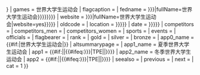 {{infobox country at games
| NF = {{{NF|{{{NOC|}}}}}}
| games = {{{games|}}}世界大学生运动会
| flagcaption = {{{flagcaption|auto}}}
| fedname = {{{fedname|{{{NOCname|{{Sport orgs alias|{{{NF|{{{NOC|}}}}}}|fullName={{{games|}}}世界大学生运动会}}}}}}}}
| website = {{{website|{{Sport orgs alias|{{{NF|{{{NOC|}}}}}}|fullName={{{games|}}}世界大学生运动会|website=yes}}}}}
| oldcode = {{{oldcode|}}}
| location = {{{location|{{Infobox Country Universiade/Location and dates|type=location|games={{{games|}}}}}}}}
| date = {{{date|{{Infobox Country Universiade/Location and dates|type=date|games={{{games|}}}}}}}}
| competitors = {{{competitors|}}}
| competitors_men = {{{competitors_men|}}}
| competitors_women = {{{competitors_women|}}}
| sports = {{{sports|}}}
| events = {{{events|}}}
| officials = {{{officials|}}}
| flagbearer = {{{flagbearer|}}}
| rank = {{{rank|}}}
| gold = {{{gold|}}}
| silver = {{{silver|}}}
| bronze = {{{bronze|}}}
<!--由于未能找到更加可靠的参赛记录相关来源或者每一届世大运的具体参赛国家代表团列表，故此模板暂时不提供自动返回代表团参赛记录的功能-->
| app0_name = {{#if:{{{summerappearances|}}}{{{winterappearances|}}}|世界大学生运动会|}}
| altsummarypage = {{{altsummarypage|}}}
| app1_name = 夏季世界大学生运动会
| app1 = {{#if:{{{summerappearances|}}}|{{{summerappearances|}}}|{{#ifeq:{{{NF|{{{NOC|}}}}}}|TPE|{{Team appearances list|team=TPE|competition=夏季世界大学生运动会}}|}}}}
| app2_name = 冬季世界大学生运动会
| app2 = {{#if:{{{winterappearances|}}}|{{{winterappearances|}}}|{{#ifeq:{{{NF|{{{NOC|}}}}}}|TPE|{{Team appearances list|team=TPE|competition=冬季世界大学生运动会}}|}}}}
| seealso = {{{seealso|}}}
| previous = {{{previous|}}}
| next = {{{next|}}}
| cat = 1
}}<noinclude>
{{documentation}}
[[Category:Multi-sport competitions infobox templates|{{PAGENAME}}]]
</noinclude>
